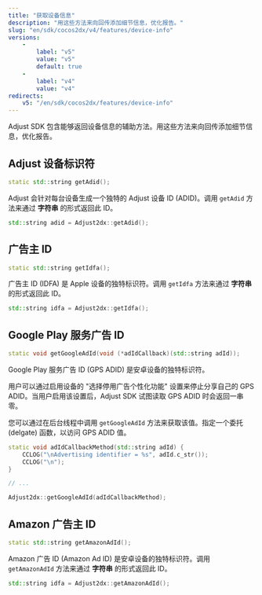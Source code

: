 ```yaml
---
title: "获取设备信息"
description: "用这些方法来向回传添加细节信息，优化报告。"
slug: "en/sdk/cocos2dx/v4/features/device-info"
versions: 
    - 
        label: "v5"
        value: "v5"
        default: true
    - 
        label: "v4"
        value: "v4"
redirects: 
    v5: "/en/sdk/cocos2dx/features/device-info"
---
```

Adjust SDK 包含能够返回设备信息的辅助方法。用这些方法来向回传添加细节信息，优化报告。

Adjust 设备标识符
------------

<codeblock title="方法签名"> 

```cpp
static std::string getAdid();
```

</CodeBlock> 

Adjust 会针对每台设备生成一个独特的 Adjust 设备 ID \(ADID\)。调用 `getAdid` 方法来通过 **字符串** 的形式返回此 ID。

```cpp
std::string adid = Adjust2dx::getAdid();
```

广告主 ID
------

<codeblock title="方法签名"> 

```cpp
static std::string getIdfa();
```

</CodeBlock> 

广告主 ID \(IDFA\) 是 Apple 设备的独特标识符。调用 `getIdfa` 方法来通过 **字符串** 的形式返回此 ID。

```cpp
std::string idfa = Adjust2dx::getIdfa();
```

Google Play 服务广告 ID
-------------------

<codeblock title="方法签名"> 

```cpp
static void getGoogleAdId(void (*adIdCallback)(std::string adId));
```

</CodeBlock> 

Google Play 服务广告 ID \(GPS ADID\) 是安卓设备的独特标识符。

用户可以通过启用设备的 "选择停用广告个性化功能" 设置来停止分享自己的 GPS ADID。当用户启用该设置后，Adjust SDK 试图读取 GPS ADID 时会返回一串零。

您可以通过在后台线程中调用 `getGoogleAdId` 方法来获取该值。指定一个委托 \(delgate\) 函数，以访问 GPS ADID 值。

```cpp
static void adIdCallbackMethod(std::string adId) {
    CCLOG("\nAdvertising identifier = %s", adId.c_str());
    CCLOG("\n");
}

// ...

Adjust2dx::getGoogleAdId(adIdCallbackMethod);
```

Amazon 广告主 ID
-------------

<codeblock title="方法签名"> 

```cpp
static std::string getAmazonAdId();
```

</CodeBlock> 

Amazon 广告 ID \(Amazon Ad ID\) 是安卓设备的独特标识符。调用 `getAmazonAdId` 方法来通过 **字符串** 的形式返回此 ID。

```cpp
std::string idfa = Adjust2dx::getAmazonAdId();
```

